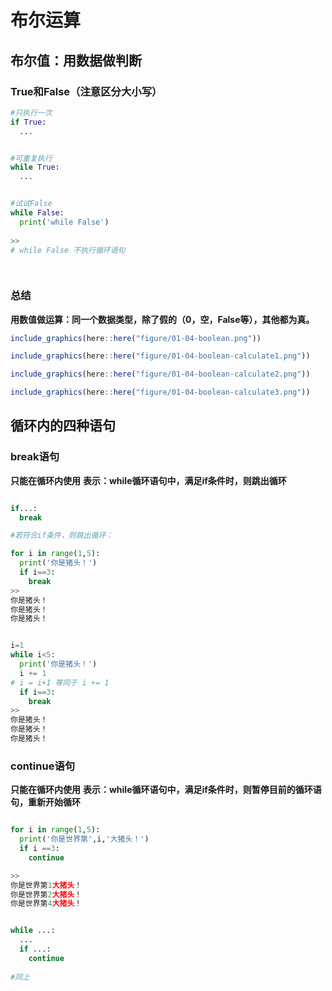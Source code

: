 # 布尔运算

## 布尔值：用数据做判断

### True和False（注意区分大小写）

```python
#只执行一次
if True:
  ...


#可重复执行  
while True:
  ...


#试试False
while False:
  print('while False')
  
>> 
# while False 不执行循环语句

  
```

### 总结

**用数值做运算：同一个数据类型，除了假的（0，空，False等），其他都为真。**

```r
include_graphics(here::here("figure/01-04-boolean.png"))
```

```r
include_graphics(here::here("figure/01-04-boolean-calculate1.png"))
```

```r
include_graphics(here::here("figure/01-04-boolean-calculate2.png"))
```

```r
include_graphics(here::here("figure/01-04-boolean-calculate3.png"))
```


## 循环内的四种语句

### break语句

**只能在循环内使用**
**表示：while循环语句中，满足if条件时，则跳出循环**

```python

if...:
  break

#若符合if条件，则跳出循环：

for i in range(1,5):
  print('你是猪头！')
  if i==3:
    break
>> 
你是猪头！
你是猪头！
你是猪头！


i=1
while i<5:
  print('你是猪头！')
  i += 1
# i = i+1 等同于 i += 1
  if i==3:
    break
>> 
你是猪头！
你是猪头！
你是猪头！

```

### continue语句

**只能在循环内使用**
**表示：while循环语句中，满足if条件时，则暂停目前的循环语句，重新开始循环**

```python

for i in range(1,5):
  print('你是世界第',i,'大猪头！')
  if i ==3:
    continue

>> 
你是世界第1大猪头！
你是世界第2大猪头！
你是世界第4大猪头！


while ...:
  ...
  if ...:
    continue
    
#同上

```

